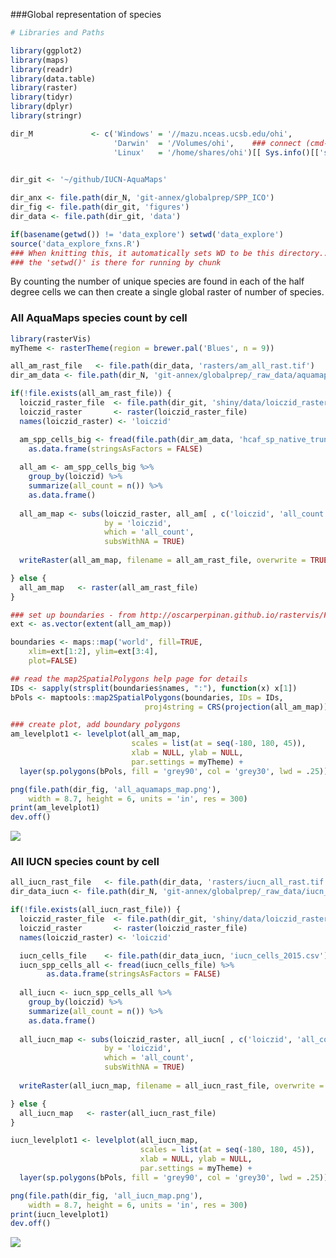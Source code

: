 ###Global representation of species

```r

# Libraries and Paths

library(ggplot2)
library(maps)
library(readr)
library(data.table)
library(raster)
library(tidyr)
library(dplyr)
library(stringr)

dir_M             <- c('Windows' = '//mazu.nceas.ucsb.edu/ohi',
                       'Darwin'  = '/Volumes/ohi',    ### connect (cmd-K) to smb://mazu/ohi
                       'Linux'   = '/home/shares/ohi')[[ Sys.info()[['sysname']] ]]


dir_git <- '~/github/IUCN-AquaMaps'
  
dir_anx <- file.path(dir_N, 'git-annex/globalprep/SPP_ICO')
dir_fig <- file.path(dir_git, 'figures')
dir_data <- file.path(dir_git, 'data')

if(basename(getwd()) != 'data_explore') setwd('data_explore')
source('data_explore_fxns.R')
### When knitting this, it automatically sets WD to be this directory...
### the 'setwd()' is there for running by chunk
```

By counting the number of unique species are found in each of the half degree cells we can then create a single global raster of number of species.

### All AquaMaps species count by cell

```r

library(rasterVis)
myTheme <- rasterTheme(region = brewer.pal('Blues', n = 9))

all_am_rast_file   <- file.path(dir_data, 'rasters/am_all_rast.tif')
dir_am_data <- file.path(dir_N, 'git-annex/globalprep/_raw_data/aquamaps/v2015/csv')

if(!file.exists(all_am_rast_file)) {
  loiczid_raster_file  <- file.path(dir_git, 'shiny/data/loiczid_raster.grd')
  loiczid_raster       <- raster(loiczid_raster_file)
  names(loiczid_raster) <- 'loiczid'

  am_spp_cells_big <- fread(file.path(dir_am_data, 'hcaf_sp_native_trunc.csv')) %>%
    as.data.frame(stringsAsFactors = FALSE)
  
  all_am <- am_spp_cells_big %>%
    group_by(loiczid) %>%
    summarize(all_count = n()) %>%
    as.data.frame()
  
  all_am_map <- subs(loiczid_raster, all_am[ , c('loiczid', 'all_count')], 
                     by = 'loiczid', 
                     which = 'all_count', 
                     subsWithNA = TRUE)
  
  writeRaster(all_am_map, filename = all_am_rast_file, overwrite = TRUE)

} else {
  all_am_map   <- raster(all_am_rast_file)
}

### set up boundaries - from http://oscarperpinan.github.io/rastervis/FAQ.html#sec-7
ext <- as.vector(extent(all_am_map))

boundaries <- maps::map('world', fill=TRUE,
    xlim=ext[1:2], ylim=ext[3:4],
    plot=FALSE)

## read the map2SpatialPolygons help page for details
IDs <- sapply(strsplit(boundaries$names, ":"), function(x) x[1])
bPols <- maptools::map2SpatialPolygons(boundaries, IDs = IDs,
                              proj4string = CRS(projection(all_am_map)))

### create plot, add boundary polygons
am_levelplot1 <- levelplot(all_am_map, 
                           scales = list(at = seq(-180, 180, 45)),
                           xlab = NULL, ylab = NULL,
                           par.settings = myTheme) + 
  layer(sp.polygons(bPols, fill = 'grey90', col = 'grey30', lwd = .25))

png(file.path(dir_fig, 'all_aquamaps_map.png'),
    width = 8.7, height = 6, units = 'in', res = 300)
print(am_levelplot1)
dev.off()

```

![](../figures/all_aquamaps_map.png)

### All IUCN species count by cell

```r

all_iucn_rast_file   <- file.path(dir_data, 'rasters/iucn_all_rast.tif')
dir_data_iucn <- file.path(dir_N, 'git-annex/globalprep/_raw_data/iucn_spp')

if(!file.exists(all_iucn_rast_file)) {
  loiczid_raster_file  <- file.path(dir_git, 'shiny/data/loiczid_raster.grd')
  loiczid_raster       <- raster(loiczid_raster_file)
  names(loiczid_raster) <- 'loiczid'

  iucn_cells_file    <- file.path(dir_data_iucn, 'iucn_cells_2015.csv')
  iucn_spp_cells_all <- fread(iucn_cells_file) %>%
        as.data.frame(stringsAsFactors = FALSE)
  
  all_iucn <- iucn_spp_cells_all %>%
    group_by(loiczid) %>%
    summarize(all_count = n()) %>%
    as.data.frame()
  
  all_iucn_map <- subs(loiczid_raster, all_iucn[ , c('loiczid', 'all_count')], 
                     by = 'loiczid', 
                     which = 'all_count', 
                     subsWithNA = TRUE)
  
  writeRaster(all_iucn_map, filename = all_iucn_rast_file, overwrite = TRUE)

} else {
  all_iucn_map   <- raster(all_iucn_rast_file)
}

iucn_levelplot1 <- levelplot(all_iucn_map, 
                             scales = list(at = seq(-180, 180, 45)),
                             xlab = NULL, ylab = NULL,
                             par.settings = myTheme) + 
  layer(sp.polygons(bPols, fill = 'grey90', col = 'grey30', lwd = .25))

png(file.path(dir_fig, 'all_iucn_map.png'),
    width = 8.7, height = 6, units = 'in', res = 300)
print(iucn_levelplot1)
dev.off()

```

![](../figures/all_iucn_map.png)


